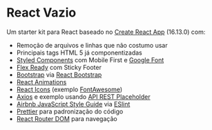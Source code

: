 React Vazio
===========

Um starter kit para React baseado no [Create React App](https://github.com/facebook/create-react-app) (16.13.0) com:

* Remoção de arquivos e linhas que não costumo usar
* Principais tags HTML 5 já componentizadas
* [Styled Components](https://github.com/styled-components/styled-components) com Mobile First e [Google Font](https://fonts.google.com/)
* [Flex Ready](https://yoksel.github.io/flex-cheatsheet/#justify-content) com Sticky Footer
* [Bootstrap](https://getbootstrap.com/) via [React Bootstrap](https://react-bootstrap.github.io/)
* [React Animations](https://github.com/FormidableLabs/react-animations)
* [React Icons](https://github.com/react-icons/react-icons) (exemplo [FontAwesome](https://fontawesome.com/))
* [Axios](https://github.com/axios/axios) e exemplo usando [API REST Placeholder](https://jsonplaceholder.typicode.com)
* [Airbnb JavaScript Style Guide](https://github.com/airbnb/javascript) via [ESlint](https://github.com/eslint)
* [Prettier](https://github.com/prettier/prettier) para padronização do código
* [React Router DOM](https://github.com/ReactTraining/react-router/tree/master/packages/react-router-dom) para navegação

